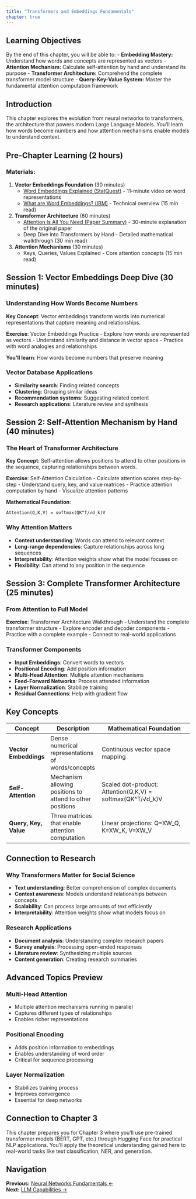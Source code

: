 ```yaml
---
title: "Transformers and Embeddings Fundamentals"
chapter: true
---
```


## Learning Objectives

By the end of this chapter, you will be able to:
- **Embedding Mastery:** Understand how words and concepts are represented as vectors
- **Attention Mechanism:** Calculate self-attention by hand and understand its purpose
- **Transformer Architecture:** Comprehend the complete transformer model structure
- **Query-Key-Value System:** Master the fundamental attention computation framework

## Introduction

This chapter explores the evolution from neural networks to transformers, the architecture that powers modern Large Language Models. You'll learn how words become numbers and how attention mechanisms enable models to understand context.

## Pre-Chapter Learning (2 hours)

### Materials:
1. **Vector Embeddings Foundation** (30 minutes)
   - [Word Embeddings Explained (StatQuest)](https://www.youtube.com/watch?v=viZrOnJclY0) - 11-minute video on word representations
   - [What are Word Embeddings? (IBM)](https://www.ibm.com/think/topics/word-embeddings) - Technical overview (15 min read)

2. **Transformer Architecture** (60 minutes)
   - [Attention Is All You Need (Paper Summary)](https://www.youtube.com/watch?v=iDulhoQ2pro) - 30-minute explanation of the original paper
   - Deep Dive into Transformers by Hand - Detailed mathematical walkthrough (30 min read)

3. **Attention Mechanisms** (30 minutes)
   - Keys, Queries, Values Explained - Core attention concepts (15 min read)

## Session 1: Vector Embeddings Deep Dive (30 minutes)

### Understanding How Words Become Numbers

**Key Concept**: Vector embeddings transform words into numerical representations that capture meaning and relationships.

**Exercise**: Vector Embeddings Practice
- Explore how words are represented as vectors
- Understand similarity and distance in vector space
- Practice with word analogies and relationships

**You'll learn**: How words become numbers that preserve meaning

### Vector Database Applications
- **Similarity search**: Finding related concepts
- **Clustering**: Grouping similar ideas
- **Recommendation systems**: Suggesting related content
- **Research applications**: Literature review and synthesis

## Session 2: Self-Attention Mechanism by Hand (40 minutes)

### The Heart of Transformer Architecture

**Key Concept**: Self-attention allows positions to attend to other positions in the sequence, capturing relationships between words.

**Exercise**: Self-Attention Calculation
- Calculate attention scores step-by-step
- Understand query, key, and value matrices
- Practice attention computation by hand
- Visualize attention patterns

**Mathematical Foundation**:
```
Attention(Q,K,V) = softmax(QK^T/√d_k)V
```

### Why Attention Matters
- **Context understanding**: Words can attend to relevant context
- **Long-range dependencies**: Capture relationships across long sequences
- **Interpretability**: Attention weights show what the model focuses on
- **Flexibility**: Can attend to any position in the sequence

## Session 3: Complete Transformer Architecture (25 minutes)

### From Attention to Full Model

**Exercise**: Transformer Architecture Walkthrough
- Understand the complete transformer structure
- Explore encoder and decoder components
- Practice with a complete example
- Connect to real-world applications

### Transformer Components
- **Input Embeddings**: Convert words to vectors
- **Positional Encoding**: Add position information
- **Multi-Head Attention**: Multiple attention mechanisms
- **Feed-Forward Networks**: Process attended information
- **Layer Normalization**: Stabilize training
- **Residual Connections**: Help with gradient flow

## Key Concepts

| Concept | Description | Mathematical Foundation |
|---------|-------------|------------------------|
| **Vector Embeddings** | Dense numerical representations of words/concepts | Continuous vector space mapping |
| **Self-Attention** | Mechanism allowing positions to attend to other positions | Scaled dot-product: Attention(Q,K,V) = softmax(QK^T/√d_k)V |
| **Query, Key, Value** | Three matrices that enable attention computation | Linear projections: Q=XW_Q, K=XW_K, V=XW_V |

## Connection to Research

### Why Transformers Matter for Social Science
- **Text understanding**: Better comprehension of complex documents
- **Context awareness**: Models understand relationships between concepts
- **Scalability**: Can process large amounts of text efficiently
- **Interpretability**: Attention weights show what models focus on

### Research Applications
- **Document analysis**: Understanding complex research papers
- **Survey analysis**: Processing open-ended responses
- **Literature review**: Synthesizing multiple sources
- **Content generation**: Creating research summaries

## Advanced Topics Preview

### Multi-Head Attention
- Multiple attention mechanisms running in parallel
- Captures different types of relationships
- Enables richer representations

### Positional Encoding
- Adds position information to embeddings
- Enables understanding of word order
- Critical for sequence processing

### Layer Normalization
- Stabilizes training process
- Improves convergence
- Essential for deep networks

## Connection to Chapter 3

This chapter prepares you for Chapter 3 where you'll use pre-trained transformer models (BERT, GPT, etc.) through Hugging Face for practical NLP applications. You'll apply the theoretical understanding gained here to real-world tasks like text classification, NER, and generation.

## Navigation

**Previous:** [Neural Networks Fundamentals ←](01-neural-networks.qmd)  
**Next:** [LLM Capabilities →](../02-llms-in-action/01-llm-capabilities.qmd) 